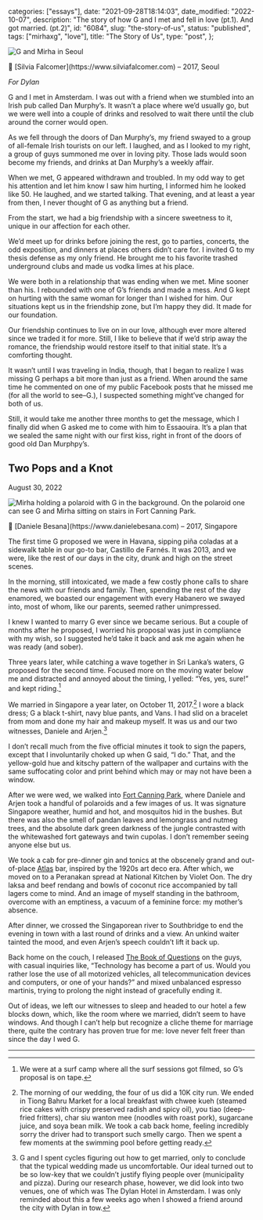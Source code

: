 
  categories: ["essays"],
  date: "2021-09-28T18:14:03",
  date_modified: "2022-10-07",
  description:
    "The story of how G and I met and fell in love (pt.1). And got married. (pt.2)",
  id: "6084",
  slug: "the-story-of-us",
  status: "published",
  tags: ["mirhaxg", "love"],
  title: "The Story of Us",
  type: "post",
};


![G and Mirha in Seoul](/pages/posts/the-story-of-us/gm_seoul_1.jpg)

<figcaption className="flex justify-center">
  📸 [Silvia Falcomer](https://www.silviafalcomer.com) – 2017, Seoul
</figcaption>

_For Dylan_

G and I met in Amsterdam. I was out with a friend when we stumbled into an Irish pub called Dan Murphy’s. It wasn’t a place where we’d usually go, but we were well into a couple of drinks and resolved to wait there until the club around the corner would open.

As we fell through the doors of Dan Murphy’s, my friend swayed to a group of all-female Irish tourists on our left. I laughed, and as I looked to my right, a group of guys summoned me over in loving pity. Those lads would soon become my friends, and drinks at Dan Murphy’s a weekly affair.

When we met, G appeared withdrawn and troubled. In my odd way to get his attention and let him know I saw him hurting, I informed him he looked like 50. He laughed, and we started talking. That evening, and at least a year from then, I never thought of G as anything but a friend.

From the start, we had a big friendship with a sincere sweetness to it, unique in our affection for each other.

We’d meet up for drinks before joining the rest, go to parties, concerts, the odd exposition, and dinners at places others didn’t care for. I invited G to my thesis defense as my only friend. He brought me to his favorite trashed underground clubs and made us vodka limes at his place.

We were both in a relationship that was ending when we met. Mine sooner than his. I rebounded with one of G’s friends and made a mess. And G kept on hurting with the same woman for longer than I wished for him. Our situations kept us in the friendship zone, but I’m happy they did. It made for our foundation.

Our friendship continues to live on in our love, although ever more altered since we traded it for more. Still, I like to believe that if we’d strip away the romance, the friendship would restore itself to that initial state. It’s a comforting thought.

It wasn’t until I was traveling in India, though, that I began to realize I was missing G perhaps a bit more than just as a friend. When around the same time he commented on one of my public Facebook posts that he missed me (for all the world to see–G.), I suspected something might’ve changed for both of us.

Still, it would take me another three months to get the message, which I finally did when G asked me to come with him to Essaouira. It’s a plan that we sealed the same night with our first kiss, right in front of the doors of good old Dan Murphpy’s.

## Two Pops and a Knot [](#two-pops-and-a-knot)

August 30, 2022

![Mirha holding a polaroid with G in the background. On the polaroid one can see G and Mirha sitting on stairs in Fort Canning Park.](/pages/posts/the-story-of-us/gm_wedding_day-scaled.jpg)

<figcaption className="flex justify-center">
  📸 [Daniele Besana](https://www.danielebesana.com) – 2017, Singapore
</figcaption>

The first time G proposed we were in Havana, sipping piña coladas at a sidewalk table in our go-to bar, Castillo de Farnés. It was 2013, and we were, like the rest of our days in the city, drunk and high on the street scenes.

In the morning, still intoxicated, we made a few costly phone calls to share the news with our friends and family. Then, spending the rest of the day enamored, we boasted our engagement with every Habanero we swayed into, most of whom, like our parents, seemed rather unimpressed.

I knew I wanted to marry G ever since we became serious. But a couple of months after he proposed, I worried his proposal was just in compliance with my wish, so I suggested he’d take it back and ask me again when he was ready (and sober).

Three years later, while catching a wave together in Sri Lanka’s waters, G proposed for the second time. Focused more on the moving water below me and distracted and annoyed about the timing, I yelled: “Yes, yes, sure!” and kept riding.[^1]

We married in Singapore a year later, on October 11, 2017.[^2] I wore a black dress; G a black t-shirt, navy blue pants, and Vans. I had slid on a bracelet from mom and done my hair and makeup myself. It was us and our two witnesses, Daniele and Arjen.[^3]

I don’t recall much from the five official minutes it took to sign the papers, except that I involuntarily choked up when G said, “I do.” That, and the yellow-gold hue and kitschy pattern of the wallpaper and curtains with the same suffocating color and print behind which may or may not have been a window.

After we were wed, we walked into [Fort Canning Park](/posts/goodbye-little-red-dot/#fort-canning), where Daniele and Arjen took a handful of polaroids and a few images of us. It was signature Singapore weather, humid and hot, and mosquitos hid in the bushes. But there was also the smell of pandan leaves and lemongrass and nutmeg trees, and the absolute dark green darkness of the jungle contrasted with the whitewashed fort gateways and twin cupolas. I don’t remember seeing anyone else but us.

We took a cab for pre-dinner gin and tonics at the obscenely grand and out-of-place [Atlas](/posts/goodbye-little-red-dot/#atlas) bar, inspired by the 1920s art deco era. After which, we moved on to a Peranakan spread at National Kitchen by Violet Oon. The dry laksa and beef rendang and bowls of coconut rice accompanied by tall lagers come to mind. And an image of myself standing in the bathroom, overcome with an emptiness, a vacuum of a feminine force: my mother’s absence.

After dinner, we crossed the Singaporean river to Southbridge to end the evening in town with a last round of drinks and a view. An unkind waiter tainted the mood, and even Arjen’s speech couldn’t lift it back up.

Back home on the couch, I released [The Book of Questions](https://www.amazon.com/Book-Questions-Revised-Updated-ebook/dp/B0B5L59ZCF/) on the guys, with casual inquiries like, “Technology has become a part of us. Would you rather lose the use of all motorized vehicles, all telecommunication devices and computers, or one of your hands?” and mixed unbalanced espresso martinis, trying to prolong the night instead of gracefully ending it.

Out of ideas, we left our witnesses to sleep and headed to our hotel a few blocks down, which, like the room where we married, didn’t seem to have windows. And though I can’t help but recognize a cliche theme for marriage there, quite the contrary has proven true for me: love never felt freer than since the day I wed G.

---

[^1]: We were at a surf camp where all the surf sessions got filmed, so G’s proposal is on tape.
[^2]: The morning of our wedding, the four of us did a 10K city run. We ended in Tiong Bahru Market for a local breakfast with chwee kueh (steamed rice cakes with crispy preserved radish and spicy oil), you tiao (deep-fried fritters), char siu wanton mee (noodles with roast pork), sugarcane juice, and soya bean milk. We took a cab back home, feeling incredibly sorry the driver had to transport such smelly cargo. Then we spent a few moments at the swimming pool before getting ready.
[^3]: G and I spent cycles figuring out how to get married, only to conclude that the typical wedding made us uncomfortable. Our ideal turned out to be so low-key that we couldn’t justify flying people over (municipality and pizza). During our research phase, however, we did look into two venues, one of which was The Dylan Hotel in Amsterdam. I was only reminded about this a few weeks ago when I showed a friend around the city with Dylan in tow.

